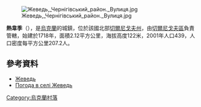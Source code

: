 [[Image:Жеведь,_Чернігівський_район._Вулиця.jpg|right]]

{{coord|51|19|42|N|30|58|41|E|scale:100000|display=title}}

'''熱韋季'''（{{lang-uk|Жеведь}}），是[[烏克蘭|烏克蘭]]的城鎮，位於該國北部[[切爾尼戈夫州|切爾尼戈夫州]]，由[[切爾尼戈夫區|切爾尼戈夫區]]負責管轄，始建於1718年，面積2.12平方公里，海拔高度122米，2001年人口439，人口密度每平方公里207.2人。

==參考資料==
* [http://w1.c1.rada.gov.ua/pls/z7502/A005?rdat1=10.03.2014&rf7571=41391 Жеведь]
* [http://weather.in.ua/ua/chernigovskaja/7692 Погода в селі Жеведь] {{Wayback|url=http://weather.in.ua/ua/chernigovskaja/7692 |date=20140313131812 }}

{{Ukraine-geo-stub}}
[[Category:烏克蘭村落|Category:烏克蘭村落]]